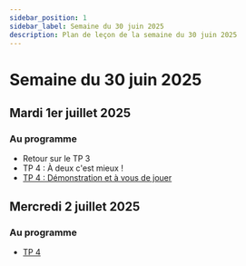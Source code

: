 ```yaml
---
sidebar_position: 1
sidebar_label: Semaine du 30 juin 2025
description: Plan de leçon de la semaine du 30 juin 2025
---
```


# Semaine du 30 juin 2025

## Mardi 1er juillet 2025

### Au programme

- Retour sur le TP 3
- TP 4 : À deux c'est mieux !
- [TP 4 : Démonstration et à vous de jouer](../semaine_10/tp4.mdx)

## Mercredi 2 juillet 2025

### Au programme

- [TP 4](../semaine_10/tp4.mdx)